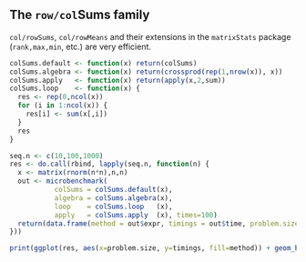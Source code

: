 ## The `row/col`Sums family {.allowframebreaks}

`col/rowSums`, `col/rowMeans`  and their extensions in the  `matrixStats` package (`rank,max,min`,  etc.) are very efficient.

```r
colSums.default <- function(x) return(colSums)
colSums.algebra <- function(x) return(crossprod(rep(1,nrow(x)), x))
colSums.apply   <- function(x) return(apply(x,2,sum))
colSums.loop    <- function(x) {
  res <- rep(0,ncol(x))
  for (i in 1:ncol(x)) {
    res[i] <- sum(x[,i])
  }
  res
}
```

```r
seq.n <- c(10,100,1000)
res <- do.call(rbind, lapply(seq.n, function(n) {
  x <- matrix(rnorm(n*n),n,n)
  out <- microbenchmark(
           colSums = colSums.default(x),
           algebra = colSums.algebra(x),
           loop    = colSums.loop   (x),
           apply   = colSums.apply  (x), times=100)
  return(data.frame(method = out$expr, timings = out$time, problem.size = factor(n)))
}))
```

```r
print(ggplot(res, aes(x=problem.size, y=timings, fill=method)) + geom_boxplot() + coord_trans(y="log10"))
```

